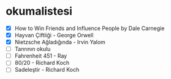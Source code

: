 # okumalistesi

- [x] How to Win Friends and Influence People by Dale Carnegie
- [x] Hayvan Çiftliği - George Orwell
- [x] Nietzsche Ağladığında - Irvin Yalom
- [ ] Tanrının okulu
- [ ] Fahrenheit 451 - Ray
- [ ] 80/20 - Richard Koch
- [ ] Sadeleştir - Richard Koch
